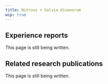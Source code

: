 ---
title: Nitrous + Salvia divonorum
wip: true
---

## Experience reports

This page is still being written.

## Related research publications

This page is still being written.

